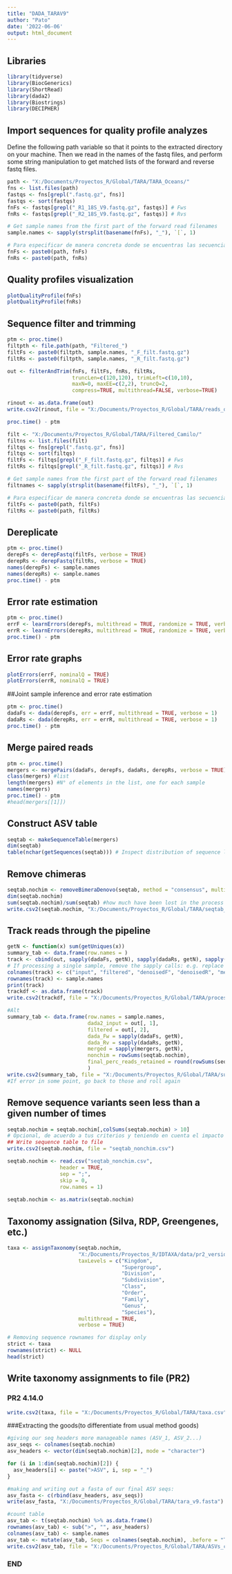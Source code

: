 ```yaml
---
title: "DADA_TARAV9"
author: "Pato"
date: '2022-06-06'
output: html_document
---
```

## Libraries

```r
library(tidyverse)
library(BiocGenerics)
library(ShortRead)
library(dada2)
library(Biostrings)
library(DECIPHER)
```

## Import sequences for quality profile analyzes

Define the following path variable so that it points to the extracted directory on your machine. Then we read in the names of the fastq files, and perform some string manipulation to get matched lists of the forward and reverse fastq files.

```r
path <- "X:/Documents/Proyectos_R/Global/TARA/TARA_Oceans/"
fns <- list.files(path)
fastqs <- fns[grepl(".fastq.gz", fns)] 
fastqs <- sort(fastqs)
fnFs <- fastqs[grepl("_R1_18S_V9.fastq.gz", fastqs)] # Fws
fnRs <- fastqs[grepl("_R2_18S_V9.fastq.gz", fastqs)] # Rvs

# Get sample names from the first part of the forward read filenames
sample.names <- sapply(strsplit(basename(fnFs), "_"), `[`, 1)

# Para especificar de manera concreta donde se encuentras las secuencias Fw y Rv
fnFs <- paste0(path, fnFs)
fnRs <- paste0(path, fnRs)
```

## Quality profiles visualization
```r
plotQualityProfile(fnFs)
plotQualityProfile(fnRs)
```

## Sequence filter and trimming
```r
ptm <- proc.time()
filtpth <- file.path(path, "Filtered_")
filtFs <- paste0(filtpth, sample.names, "_F_filt.fastq.gz")
filtRs <- paste0(filtpth, sample.names, "_R_filt.fastq.gz")

out <- filterAndTrim(fnFs, filtFs, fnRs, filtRs, 
                     truncLen=c(120,120), trimLeft=c(10,10), 
                     maxN=0, maxEE=c(2,2), truncQ=2, 
                     compress=TRUE, multithread=FALSE, verbose=TRUE)

rinout <- as.data.frame(out)
write.csv2(rinout, file = "X:/Documents/Proyectos_R/Global/TARA/reads_out.csv")

proc.time() - ptm
```

```r
filt <- "X:/Documents/Proyectos_R/Global/TARA/Filtered_Camilo/"
filtns <- list.files(filt)
filtqs <- fns[grepl(".fastq.gz", fns)] 
filtqs <- sort(filtqs)
filtFs <- filtqs[grepl("_F_filt.fastq.gz", filtqs)] # Fws
filtRs <- filtqs[grepl("_R_filt.fastq.gz", filtqs)] # Rvs

# Get sample names from the first part of the forward read filenames
filtnames <- sapply(strsplit(basename(filtFs), "_"), `[`, 1)

# Para especificar de manera concreta donde se encuentras las secuencias Fw y Rv
filtFs <- paste0(path, filtFs)
filtRs <- paste0(path, filtRs)
```

## Dereplicate
```r
ptm <- proc.time()
derepFs <- derepFastq(filtFs, verbose = TRUE)
derepRs <- derepFastq(filtRs, verbose = TRUE)
names(derepFs) <- sample.names 
names(derepRs) <- sample.names
proc.time() - ptm
```

## Error rate estimation
```r
ptm <- proc.time()
errF <- learnErrors(derepFs, multithread = TRUE, randomize = TRUE, verbose = TRUE)
errR <- learnErrors(derepRs, multithread = TRUE, randomize = TRUE, verbose = TRUE)
proc.time() - ptm
```

## Error rate graphs
```r
plotErrors(errF, nominalQ = TRUE)
plotErrors(errR, nominalQ = TRUE)
```

##Joint sample inference and error rate estimation
```r
ptm <- proc.time()
dadaFs <- dada(derepFs, err = errF, multithread = TRUE, verbose = 1)
dadaRs <- dada(derepRs, err = errR, multithread = TRUE, verbose = 1)
proc.time() - ptm
```

## Merge paired reads
```r
ptm <- proc.time()
mergers <- mergePairs(dadaFs, derepFs, dadaRs, derepRs, verbose = TRUE)
class(mergers) #list
length(mergers) #N° of elements in the list, one for each sample
names(mergers)
proc.time() - ptm
#head(mergers[[1]])
```

## Construct ASV table
```r
seqtab <- makeSequenceTable(mergers)
dim(seqtab)
table(nchar(getSequences(seqtab))) # Inspect distribution of sequence lengths
```

## Remove chimeras
```r
seqtab.nochim <- removeBimeraDenovo(seqtab, method = "consensus", multithread = TRUE, verbose = TRUE) # Por defecto el método es por defecto, revisar en ayuda (F1) de esta función para más información
dim(seqtab.nochim)
sum(seqtab.nochim)/sum(seqtab) #how much have been lost in the process
write.csv2(seqtab.nochim, "X:/Documents/Proyectos_R/Global/TARA/seqtab_nochim_complete.csv")
```

## Track reads through the pipeline
```r
getN <- function(x) sum(getUniques(x))
summary_tab <- data.frame(row.names = )
track <- cbind(out, sapply(dadaFs, getN), sapply(dadaRs, getN), sapply(mergers, getN), rowSums(seqtab.nochim))
# If processing a single sample, remove the sapply calls: e.g. replace sapply(dadaFs, getN) with getN(dadaFs)
colnames(track) <- c("input", "filtered", "denoisedF", "denoisedR", "merged", "nochim")
rownames(track) <- sample.names
print(track)
trackdf <- as.data.frame(track)
write.csv2(trackdf, file = "X:/Documents/Proyectos_R/Global/TARA/process_track.csv")

#Alt
summary_tab <- data.frame(row.names = sample.names, 
                          dada2_input = out[, 1], 
                          filtered = out[, 2], 
                          dada_Fw = sapply(dadaFs, getN), 
                          dada_Rv = sapply(dadaRs, getN),
                          merged = sapply(mergers, getN),
                          nonchim = rowSums(seqtab.nochim),
                          final_perc_reads_retained = round(rowSums(seqtab.nochim)/out[, 1]*100, 1)
                          )
write.csv2(summary_tab, file = "X:/Documents/Proyectos_R/Global/TARA/summary_tab_dada2.csv")
#If error in some point, go back to those and roll again
```

## Remove sequence variants seen less than a given number of times
```r
seqtab.nochim = seqtab.nochim[,colSums(seqtab.nochim) > 10]
# Opcional, de acuerdo a tus criterios y teniendo en cuenta el impacto que tendrán en tus resultados (el porqué)
## Write sequence table to file
write.csv2(seqtab.nochim, file = "seqtab_nonchim.csv")
```


```r
seqtab.nochim <- read.csv("seqtab_nonchim.csv", 
                 header = TRUE, 
                 sep = ";", 
                 skip = 0, 
                 row.names = 1)
                 
seqtab.nochim <- as.matrix(seqtab.nochim)
```

## Taxonomy assignation (Silva, RDP, Greengenes, etc.)

                 
```r
taxa <- assignTaxonomy(seqtab.nochim, 
                       "X:/Documents/Proyectos_R/IDTAXA/data/pr2_version_5.0.0_SSU_dada2.fasta.gz", 
                       taxLevels = c("Kingdom", 
                                     "Supergroup", 
                                     "Division", 
                                     "Subdivision", 
                                     "Class", 
                                     "Order", 
                                     "Family", 
                                     "Genus", 
                                     "Species"), 
                       multithread = TRUE, 
                       verbose = TRUE)
```


```r
# Removing sequence rownames for display only
strict <- taxa
rownames(strict) <- NULL
head(strict)
```


## Write taxonomy assignments to file (PR2)

### PR2 4.14.0
```r
write.csv2(taxa, file = "X:/Documents/Proyectos_R/Global/TARA/taxa.csv")
```


###Extracting the goods(to differentiate from usual method goods)
```r
#giving our seq headers more manageable names (ASV_1, ASV_2...)
asv_seqs <- colnames(seqtab.nochim)
asv_headers <- vector(dim(seqtab.nochim)[2], mode = "character")

for (i in 1:dim(seqtab.nochim)[2]) {
  asv_headers[i] <- paste(">ASV", i, sep = "_")
}

#making and writing out a fasta of our final ASV seqs:
asv_fasta <- c(rbind(asv_headers, asv_seqs))
write(asv_fasta, "X:/Documents/Proyectos_R/Global/TARA/tara_v9.fasta") #Will be send to dropbox, not sure if push to dataset repository
```

```r
#count table
asv_tab <- t(seqtab.nochim) %>% as.data.frame()
rownames(asv_tab) <- sub(">", "", asv_headers)
colnames(asv_tab) <- sample.names
asv_tab <- mutate(asv_tab, Seqs = colnames(seqtab.nochim), .before = "TARA004")
write.csv2(asv_tab, file = "X:/Documents/Proyectos_R/Global/TARA/ASVs_counts_tara_v9.csv")
```



### END